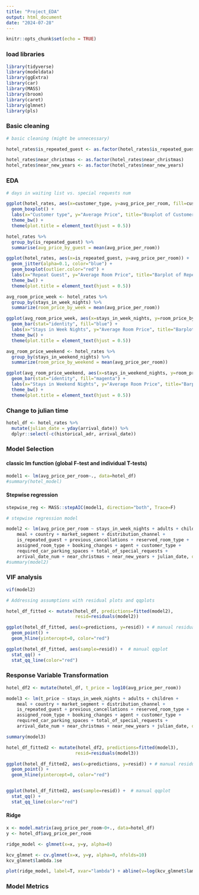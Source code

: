 ---
title: "Project_EDA"
output: html_document
date: "2024-07-28"
---

```{r setup, include=FALSE}
knitr::opts_chunk$set(echo = TRUE)
```

### load libraries

```{r}
library(tidyverse)
library(modeldata)
library(ggExtra)
library(car)
library(MASS)
library(broom)
library(caret)
library(glmnet)
library(pls)
```

### Basic cleaning

```{r}
# basic cleaning (might be unnecessary)

hotel_rates$is_repeated_guest <- as.factor(hotel_rates$is_repeated_guest)

hotel_rates$near_christmas <- as.factor(hotel_rates$near_christmas)
hotel_rates$near_new_years <- as.factor(hotel_rates$near_new_years)
```

### EDA

```{r}
# days in waiting list vs. special requests num

ggplot(hotel_rates, aes(x=customer_type, y=avg_price_per_room, fill=customer_type)) +
  geom_boxplot() + 
  labs(x="Customer type", y="Average Price", title="Boxplot of Customer Types and Average Price") +
  theme_bw() +
  theme(plot.title = element_text(hjust = 0.5))
```

```{r}
hotel_rates %>%
  group_by(is_repeated_guest) %>%
  summarise(avg_price_by_guest = mean(avg_price_per_room))

ggplot(hotel_rates, aes(x=is_repeated_guest, y=avg_price_per_room)) +
  geom_jitter(alpha=0.1, color="blue") +
  geom_boxplot(outlier.color="red") +
  labs(x="Repeat Guest", y="Average Room Price", title="Barplot of Repeat Customers and Room Price") + 
  theme_bw() +
  theme(plot.title = element_text(hjust = 0.5))
```

```{r}
avg_room_price_week <- hotel_rates %>%
  group_by(stays_in_week_nights) %>%
  summarize(room_price_by_week = mean(avg_price_per_room))

ggplot(avg_room_price_week, aes(x=stays_in_week_nights, y=room_price_by_week)) +
  geom_bar(stat="identity", fill="blue") +
  labs(x="Stays in Week Nights", y="Average Room Price", title="Barplot of week nights and room price") +
  theme_bw() +
  theme(plot.title = element_text(hjust = 0.5))
```

```{r}

avg_room_price_weekend <- hotel_rates %>%
  group_by(stays_in_weekend_nights) %>%
  summarize(room_price_by_weekend = mean(avg_price_per_room))

ggplot(avg_room_price_weekend, aes(x=stays_in_weekend_nights, y=room_price_by_weekend)) +
  geom_bar(stat="identity", fill="magenta") +
  labs(x="Stays in Weekend Nights", y="Average Room Price", title="Barplot of weekend nights and room price") +
  theme_bw() +
  theme(plot.title = element_text(hjust = 0.5))
```

### Change to julian time


```{r}
hotel_df <- hotel_rates %>%
  mutate(julian_date = yday(arrival_date)) %>%
  dplyr::select(-c(historical_adr, arrival_date))
```

### Model Selection

#### classic lm function (global F-test and individual T-tests)

```{r}
model1 <- lm(avg_price_per_room~., data=hotel_df)
#summary(hotel_model)
```

#### Stepwise regression

```{r}
stepwise_reg <- MASS::stepAIC(model1, direction="both", Trace=F)
```

```{r}
# stepwise regression model 

model2 <- lm(avg_price_per_room ~ stays_in_week_nights + adults + children + 
    meal + country + market_segment + distribution_channel + 
    is_repeated_guest + previous_cancellations + reserved_room_type + 
    assigned_room_type + booking_changes + agent + customer_type + 
    required_car_parking_spaces + total_of_special_requests + 
    arrival_date_num + near_christmas + near_new_years + julian_date, data=hotel_df)
#summary(model2)
```
### VIF analysis

```{r}
vif(model2)
```

```{r}
# Addressing assumptions with residual plots and qqplots 

hotel_df_fitted <- mutate(hotel_df, predictions=fitted(model2), 
                          resid=residuals(model2))

ggplot(hotel_df_fitted, aes(x=predictions, y=resid)) + # manual residual plot 
  geom_point() +
  geom_hline(yintercept=0, color="red")

ggplot(hotel_df_fitted, aes(sample=resid)) +  # manual qqplot
  stat_qq() +
  stat_qq_line(color="red")
```

### Response Variable Transformation

```{r}
hotel_df2 <- mutate(hotel_df, t_price = log10(avg_price_per_room))

model3 <- lm(t_price ~ stays_in_week_nights + adults + children + 
    meal + country + market_segment + distribution_channel + 
    is_repeated_guest + previous_cancellations + reserved_room_type + 
    assigned_room_type + booking_changes + agent + customer_type + 
    required_car_parking_spaces + total_of_special_requests + 
    arrival_date_num + near_christmas + near_new_years + julian_date, data=hotel_df2)

summary(model3)
```

```{r}
hotel_df_fitted2 <- mutate(hotel_df2, predictions=fitted(model3), 
                          resid=residuals(model3))

ggplot(hotel_df_fitted2, aes(x=predictions, y=resid)) + # manual residual plot 
  geom_point() +
  geom_hline(yintercept=0, color="red")


ggplot(hotel_df_fitted2, aes(sample=resid)) +  # manual qqplot
  stat_qq() +
  stat_qq_line(color="red")
```

#### Ridge

```{r}
x <- model.matrix(avg_price_per_room~0+., data=hotel_df)
y <- hotel_df$avg_price_per_room

ridge_model <- glmnet(x=x, y=y, alpha=0)

kcv_glmnet <- cv.glmnet(x=x, y=y, alpha=0, nfolds=10)
kcv_glmnet$lambda.1se

plot(ridge_model, label=T, xvar="lambda") + abline(v=log(kcv_glmnet$lambda.1se))
```

### Model Metrics
